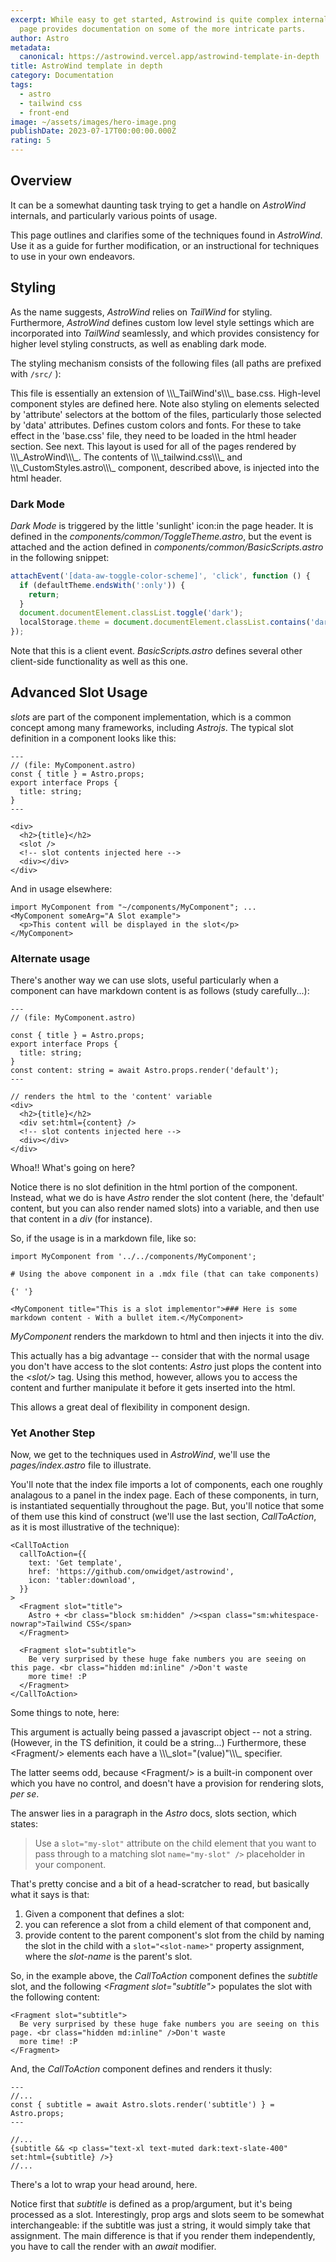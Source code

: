 ```yaml
---
excerpt: While easy to get started, Astrowind is quite complex internally.  This
  page provides documentation on some of the more intricate parts.
author: Astro
metadata:
  canonical: https://astrowind.vercel.app/astrowind-template-in-depth
title: AstroWind template in depth
category: Documentation
tags:
  - astro
  - tailwind css
  - front-end
image: ~/assets/images/hero-image.png
publishDate: 2023-07-17T00:00:00.000Z
rating: 5
---
```


## Overview

It can be a somewhat daunting task trying to get a handle on *AstroWind* internals, and particularly various points of usage.

This page outlines and clarifies some of the techniques found in *AstroWind*. Use it as a guide for further modification, or an instructional for techniques to use in your own endeavors.

## Styling

As the name suggests, *AstroWind* relies on *TailWind* for styling. Furthermore, *AstroWind* defines custom low level style settings which are incorporated into *TailWind* seamlessly, and which provides consistency for higher level styling constructs, as well as enabling dark mode.

The styling mechanism consists of the following files (all paths are prefixed with `/src/` ):

<DListItem dt="assets/styles/tailwind.css">
  This file is essentially an extension of \\\_TailWind's\\\_ base.css. High-level component styles are defined here. Note
  also styling on elements selected by 'attribute' selectors at the bottom of the files, particularly those selected by
  'data' attributes.
</DListItem>
<DListItem dt="components/CustomStyles.astro">
  Defines custom colors and fonts. For these to take effect in the 'base.css' file, they need to be loaded in the html
  header section. See next.
</DListItem>
<DListItem dt="layouts/Layout.astro">
  This layout is used for all of the pages rendered by \\\_AstroWind\\\_. The contents of \\\_tailwind.css\\\_ and
  \\\_CustomStyles.astro\\\_ component, described above, is injected into the html header.
</DListItem>

### Dark Mode

*Dark Mode* is triggered by the little 'sunlight' icon:<ToggleTheme/>in the page header. It is defined in the *components/common/ToggleTheme.astro*, but the event is attached and the action defined in *components/common/BasicScripts.astro* in the following snippet:

```javascript
attachEvent('[data-aw-toggle-color-scheme]', 'click', function () {
  if (defaultTheme.endsWith(':only')) {
    return;
  }
  document.documentElement.classList.toggle('dark');
  localStorage.theme = document.documentElement.classList.contains('dark') ? 'dark' : 'light';
});
```

Note that this is a client event. *BasicScripts.astro* defines several other client-side functionality as well as this one.

## Advanced Slot Usage

*slots* are part of the component implementation, which is a common concept among many frameworks, including *Astrojs*. The typical slot definition in a component looks like this:

```astro
---
// (file: MyComponent.astro)
const { title } = Astro.props;
export interface Props {
  title: string;
}
---

<div>
  <h2>{title}</h2>
  <slot />
  <!-- slot contents injected here -->
  <div></div>
</div>
```

And in usage elsewhere:

```astro
import MyComponent from "~/components/MyComponent"; ...
<MyComponent someArg="A Slot example">
  <p>This content will be displayed in the slot</p>
</MyComponent>
```

### Alternate usage

There's another way we can use slots, useful particularly when a component can have markdown content is as follows (study carefully...):

```astro
---
// (file: MyComponent.astro)

const { title } = Astro.props;
export interface Props {
  title: string;
}
const content: string = await Astro.props.render('default');
---

// renders the html to the 'content' variable
<div>
  <h2>{title}</h2>
  <div set:html={content} />
  <!-- slot contents injected here -->
  <div></div>
</div>
```

Whoa!! What's going on here?

Notice there is no slot definition in the html portion of the component. Instead, what we do is have *Astro* render the slot content (here, the 'default' content, but you can also render named slots) into a variable, and then use that content in a *div* (for instance).

So, if the usage is in a markdown file, like so:

```mdx
import MyComponent from '../../components/MyComponent';

# Using the above component in a .mdx file (that can take components)

{' '}

<MyComponent title="This is a slot implementor">### Here is some markdown content - With a bullet item.</MyComponent>
```

*MyComponent* renders the markdown to html and then injects it into the div.

This actually has a big advantage -- consider that with the normal usage you don't have access to the slot contents: *Astro* just plops the content into the *&lt;slot/&gt;* tag. Using this method, however, allows you to access the content and further manipulate it before it gets inserted into the html.

This allows a great deal of flexibility in component design.

### Yet Another Step

Now, we get to the techniques used in *AstroWind*, we'll use the *pages/index.astro* file to illustrate.

You'll note that the index file imports a lot of components, each one roughly analagous to a panel in the index page. Each of these components, in turn, is instantiated sequentially throughout the page. But, you'll notice that some of them use this kind of construct (we'll use the last section, *CallToAction*, as it is most illustrative of the technique):

```astro
<CallToAction
  callToAction={{
    text: 'Get template',
    href: 'https://github.com/onwidget/astrowind',
    icon: 'tabler:download',
  }}
>
  <Fragment slot="title">
    Astro + <br class="block sm:hidden" /><span class="sm:whitespace-nowrap">Tailwind CSS</span>
  </Fragment>

  <Fragment slot="subtitle">
    Be very surprised by these huge fake numbers you are seeing on this page. <br class="hidden md:inline" />Don't waste
    more time! :P
  </Fragment>
</CallToAction>
```

Some things to note, here:

<DListItem dt="The <em>callToAction</em> argument">
  This argument is actually being passed a javascript object -- not a string. (However, in the TS definition, it could
  be a string...)
</DListItem>
<DListItem dt="There are several <em>Fragment</em> children">
  Furthermore, these &lt;Fragment/&gt; elements each have a \\\_slot="(value)"\\\_ specifier.
</DListItem>

The latter seems odd, because &lt;Fragment/&gt; is a built-in component over which you have no control, and doesn't have a provision for rendering slots, <em>per se</em>.

The answer lies in a paragraph in the *Astro* docs, slots section, which states:

> Use a `slot="my-slot"` attribute on the child element that you want to pass through to a matching slot `name="my-slot" />` placeholder in your component.

That's pretty concise and a bit of a head-scratcher to read, but basically what it says is that:

1. Given a component that defines a slot:
2. you can reference a slot from a child element of that component and,
3. provide content to the parent component's slot from the child by naming the slot in the child with a `slot="<slot-name>"` property assignment, where the *slot-name* is the parent's slot.

So, in the example above, the *CallToAction* component defines the *subtitle* slot, and the following *&lt;Fragment slot="subtitle"&gt;* populates the slot with the following content:

```astro
<Fragment slot="subtitle">
  Be very surprised by these huge fake numbers you are seeing on this page. <br class="hidden md:inline" />Don't waste
  more time! :P
</Fragment>
```

And, the *CallToAction* component defines and renders it thusly:

```astro
---
//...
const { subtitle = await Astro.slots.render('subtitle') } = Astro.props;
---

//...
{subtitle && <p class="text-xl text-muted dark:text-slate-400" set:html={subtitle} />}
//...
```

There's a lot to wrap your head around, here.

Notice first that *subtitle* is defined as a prop/argument, but it's being processed as a slot. Interestingly, prop args and slots seem to be somewhat interchangeable: if the subtitle was just a string, it would simply take that assignment. The main difference is that if you render them independently, you have to call the render with an *await* modifier.
